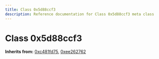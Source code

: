 ```yaml
---
title: Class 0x5d88ccf3
description: Reference documentation for Class 0x5d88ccf3 meta class
---
```



# Class 0x5d88ccf3

**Inherits from:** [0xc481fd75](/classes/0xc481fd75), [0xee262762](/classes/0xee262762)

<ClassDetails file="/db/classes/0x5d88ccf3.bd5590c413cf.json" />
